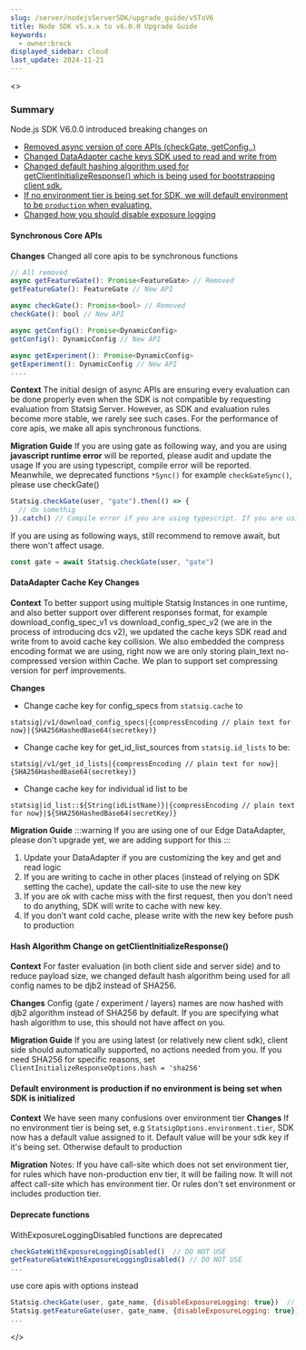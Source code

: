 ```yaml
---
slug: /server/nodejsServerSDK/upgrade_guide/v5ToV6
title: Node SDK v5.x.x to v6.0.0 Upgrade Guide
keywords:
  - owner:brock
displayed_sidebar: cloud
last_update: 2024-11-21
---
```

<>
### Summary 

Node.js SDK V6.0.0 introduced breaking changes on 
- [Removed async version of core APIs (checkGate, getConfig..)](#synchronous-core-apis)
- [Changed DataAdapter cache keys SDK used to read and write from](#dataadapter-cache-key-changes)
- [Changed default hashing algorithm used for getClientInitializeResponse() which is being used for bootstrapping client sdk.](#hash-algorithm-change-on-getclientinitializeresponse)
- [If no environment tier is being set for SDK, we will default environment to be `production` when evaluating.](#default-environment-is-production-if-no-environment-is-being-set-when-sdk-is-initialized) 
- [Changed how you should disable exposure logging](#deprecate-functions)

#### Synchronous Core APIs
**Changes**
Changed all core apis to be synchronous functions 
```javascript
// All removed
async getFeatureGate(): Promise<FeatureGate> // Removed
getFeatureGate(): FeatureGate // New API

async checkGate(): Promise<bool> // Removed
checkGate(): bool // New API

async getConfig(): Promise<DynamicConfig>
getConfig(): DynamicConfig // New API

async getExperiment(): Promise<DynamicConfig>
getExperiment(): DynamicConfig // New API
....

```

**Context**
The initial design of async APIs are ensuring every evaluation can be done properly even when the SDK is not compatible by requesting evaluation from Statsig Server. 
However, as SDK and evaluation rules become more stable, we rarely see such cases. For the performance of core apis, we make all apis synchronous functions.

**Migration Guide**
If you are using gate as following way, and you are using **javascript runtime error** will be reported, please audit and update the usage
If you are using typescript, compile error will be reported.
Meanwhile, we deprecated functions `*Sync()` for example `checkGateSync()`, please use checkGate() 
```javascript
Statsig.checkGate(user, "gate").then(() => {
  // do somethig
}).catch() // Compile error if you are using typescript. If you are using javascript, there will be runtime error please audit and 
```
If you are using as following ways, still recommend to remove await, but there won't affect usage.
``` javascript
const gate = await Statsig.checkGate(user, "gate")
```
#### DataAdapter Cache Key Changes
**Context**
To better support using multiple Statsig Instances in one runtime, and also better support over different responses format, for example download_config_spec_v1 vs download_config_spec_v2 (we are in the process of introducing dcs v2), we updated the cache keys SDK read and write from to avoid cache key collision. 
We also embedded the compress encoding format we are using, right now we are only storing plain_text no-compressed version within Cache. We plan to support set compressing version for perf improvements.

**Changes**
- Change cache key for config_specs from `statsig.cache` to 

 `statsig|/v1/download_config_specs|{compressEncoding // plain text for now}|{SHA256HashedBase64(secretkey)}`

- Change cache key for get_id_list_sources from `statsig.id_lists` to be:

`statsig|/v1/get_id_lists|{compressEncoding // plain text for now}|{SHA256HashedBase64(secretkey)}`

- Change cache key for individual id list to be 

`statsig|id_list::${String(idListName)}|{compressEncoding // plain text for now}|${SHA256HashedBase64(secretKey)}`

**Migration Guide**
:::warning
If you are using one of our Edge DataAdapter, please don't upgrade yet, we are adding support for this
:::
1. Update your DataAdapter if you are customizing the key and get and read logic 
2. If you are writing to cache in other places (instead of relying on SDK setting the cache), update the call-site to use the new key
3. If you are ok with cache miss with the first request, then you don’t need to do anything, SDK will write to cache with new key.
4. If you don’t want cold cache, please write with the new key before push to production

#### Hash Algorithm Change on getClientInitializeResponse() 
**Context**
For faster evaluation (in both client side and server side) and to reduce payload size, we changed default hash algorithm being used for all config names to be djb2 instead of SHA256. 

**Changes**
Config (gate / experiment / layers) names are now hashed with djb2 algorithm instead of SHA256 by default. If you are specifying what hash algorithm to use, this should not have affect on you. 

**Migration Guide**
If you are using latest (or relatively new client sdk), client side should automatically supported, no actions needed from you. 
If you need SHA256 for specific reasons, set `ClientInitializeResponseOptions.hash = 'sha256'`

#### Default environment is production if no environment is being set when SDK is initialized
**Context**
We have seen many confusions over environment tier 
**Changes**
If no environment tier is being set, e.g `StatsigOptions.environment.tier`, SDK now has a default value assigned to it. Default value will be your sdk key if it's being set. Otherwise default to production

**Migration**
Notes: If you have call-site which does not set environment tier, for rules which have non-production env tier, it will be failing now.
It will not affect call-site which has environment tier. Or rules don't set environment or includes production tier. 

#### Deprecate functions
WithExposureLoggingDisabled functions are deprecated
```javascript
checkGateWithExposureLoggingDisabled()  // DO NOT USE
getFeatureGateWithExposureLoggingDisabled() // DO NOT USE
...
```
use core apis with options instead

```javascript
Statsig.checkGate(user, gate_name, {disableExposureLogging: true})  // Use
Statsig.getFeatureGate(user, gate_name, {disableExposureLogging: true})  // USE
...
```
</>
